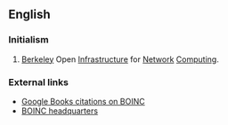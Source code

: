 ==English==
{{wikipedia}}

===Initialism===
{{rfc-header|Initialism}}
{{head|en|initialism}}

# {{label|en|science|computing}} [[Berkeley]] Open [[infrastructure|Infrastructure]] for [[network|Network]] [[computing|Computing]].

===External links===
* [http://books.google.com/books?sourceid=navclient&ie=UTF-8&rlz=1T4DKUS_enUS240US241&q=BOINC&um=1&sa=N&tab=wp Google Books citations on BOINC]
* [http://boinc.berkeley.edu/ BOINC headquarters]